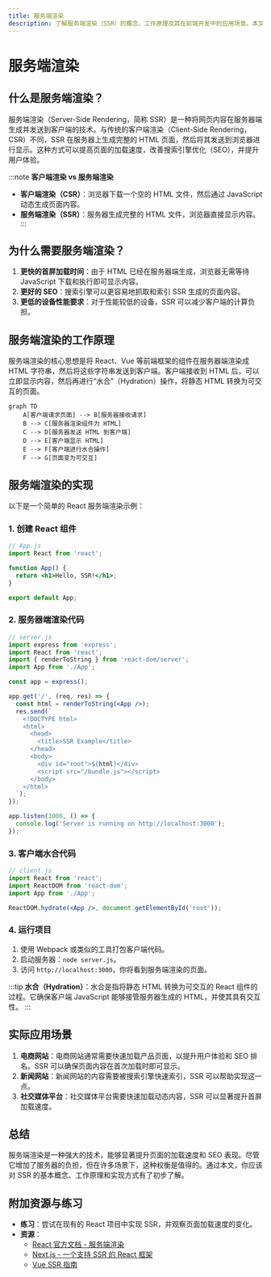 ```yaml
---
title: 服务端渲染
description: 了解服务端渲染（SSR）的概念、工作原理及其在前端开发中的应用场景。本文适合初学者，包含代码示例和实际案例。
---
```


# 服务端渲染

## 什么是服务端渲染？

服务端渲染（Server-Side Rendering，简称 SSR）是一种将网页内容在服务器端生成并发送到客户端的技术。与传统的客户端渲染（Client-Side Rendering，CSR）不同，SSR 在服务器上生成完整的 HTML 页面，然后将其发送到浏览器进行显示。这种方式可以提高页面的加载速度，改善搜索引擎优化（SEO），并提升用户体验。

:::note
**客户端渲染 vs 服务端渲染**
- **客户端渲染（CSR）**：浏览器下载一个空的 HTML 文件，然后通过 JavaScript 动态生成页面内容。
- **服务端渲染（SSR）**：服务器生成完整的 HTML 文件，浏览器直接显示内容。
:::

## 为什么需要服务端渲染？

1. **更快的首屏加载时间**：由于 HTML 已经在服务器端生成，浏览器无需等待 JavaScript 下载和执行即可显示内容。
2. **更好的 SEO**：搜索引擎可以更容易地抓取和索引 SSR 生成的页面内容。
3. **更低的设备性能要求**：对于性能较低的设备，SSR 可以减少客户端的计算负担。

## 服务端渲染的工作原理

服务端渲染的核心思想是将 React、Vue 等前端框架的组件在服务器端渲染成 HTML 字符串，然后将这些字符串发送到客户端。客户端接收到 HTML 后，可以立即显示内容，然后再进行“水合”（Hydration）操作，将静态 HTML 转换为可交互的页面。

```mermaid
graph TD
    A[客户端请求页面] --> B[服务器接收请求]
    B --> C[服务器渲染组件为 HTML]
    C --> D[服务器发送 HTML 到客户端]
    D --> E[客户端显示 HTML]
    E --> F[客户端进行水合操作]
    F --> G[页面变为可交互]
```

## 服务端渲染的实现

以下是一个简单的 React 服务端渲染示例：

### 1. 创建 React 组件

```jsx
// App.js
import React from 'react';

function App() {
  return <h1>Hello, SSR!</h1>;
}

export default App;
```

### 2. 服务器端渲染代码

```jsx
// server.js
import express from 'express';
import React from 'react';
import { renderToString } from 'react-dom/server';
import App from './App';

const app = express();

app.get('/', (req, res) => {
  const html = renderToString(<App />);
  res.send(`
    <!DOCTYPE html>
    <html>
      <head>
        <title>SSR Example</title>
      </head>
      <body>
        <div id="root">${html}</div>
        <script src="/bundle.js"></script>
      </body>
    </html>
  `);
});

app.listen(3000, () => {
  console.log('Server is running on http://localhost:3000');
});
```

### 3. 客户端水合代码

```jsx
// client.js
import React from 'react';
import ReactDOM from 'react-dom';
import App from './App';

ReactDOM.hydrate(<App />, document.getElementById('root'));
```

### 4. 运行项目

1. 使用 Webpack 或类似的工具打包客户端代码。
2. 启动服务器：`node server.js`。
3. 访问 `http://localhost:3000`，你将看到服务端渲染的页面。

:::tip
**水合（Hydration）**：水合是指将静态 HTML 转换为可交互的 React 组件的过程。它确保客户端 JavaScript 能够接管服务器生成的 HTML，并使其具有交互性。
:::

## 实际应用场景

1. **电商网站**：电商网站通常需要快速加载产品页面，以提升用户体验和 SEO 排名。SSR 可以确保页面内容在首次加载时即可显示。
2. **新闻网站**：新闻网站的内容需要被搜索引擎快速索引，SSR 可以帮助实现这一点。
3. **社交媒体平台**：社交媒体平台需要快速加载动态内容，SSR 可以显著提升首屏加载速度。

## 总结

服务端渲染是一种强大的技术，能够显著提升页面的加载速度和 SEO 表现。尽管它增加了服务器的负担，但在许多场景下，这种权衡是值得的。通过本文，你应该对 SSR 的基本概念、工作原理和实现方式有了初步了解。

## 附加资源与练习

- **练习**：尝试在现有的 React 项目中实现 SSR，并观察页面加载速度的变化。
- **资源**：
  - [React 官方文档 - 服务端渲染](https://reactjs.org/docs/react-dom-server.html)
  - [Next.js - 一个支持 SSR 的 React 框架](https://nextjs.org/)
  - [Vue SSR 指南](https://ssr.vuejs.org/)
